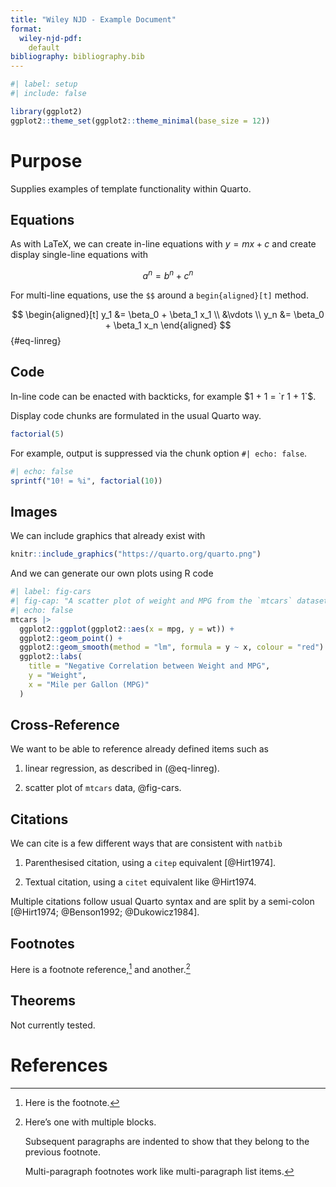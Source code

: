 ```yaml
---
title: "Wiley NJD - Example Document"
format:
  wiley-njd-pdf:
    default
bibliography: bibliography.bib
---
```


```r
#| label: setup
#| include: false

library(ggplot2)
ggplot2::theme_set(ggplot2::theme_minimal(base_size = 12))
```


# Purpose

Supplies examples of template functionality within Quarto.


## Equations

As with LaTeX, we can create in-line equations with $y = mx + c$ and create
  display single-line equations with

$$
    a^n
        = b^n + c^n
$$

For multi-line equations, use the `$$` around a `begin{aligned}[t]` method.

$$
\begin{aligned}[t]
    y_1
        &= \beta_0 + \beta_1 x_1
    \\
        &\vdots
    \\
    y_n
        &= \beta_0 + \beta_1 x_n
\end{aligned}
$$ {#eq-linreg}


## Code

In-line code can be enacted with backticks, for example $1 + 1 = `r 1 + 1`$.

Display code chunks are formulated in the usual Quarto way.

```r
factorial(5)
```

For example, output is suppressed via the chunk option `#| echo: false`.

```r
#| echo: false
sprintf("10! = %i", factorial(10))
```


## Images

We can include graphics that already exist with

```r
knitr::include_graphics("https://quarto.org/quarto.png")
```

And we can generate our own plots using R code

```r
#| label: fig-cars
#| fig-cap: "A scatter plot of weight and MPG from the `mtcars` dataset"
#| echo: false
mtcars |> 
  ggplot2::ggplot(ggplot2::aes(x = mpg, y = wt)) +
  ggplot2::geom_point() +
  ggplot2::geom_smooth(method = "lm", formula = y ~ x, colour = "red") +
  ggplot2::labs(
    title = "Negative Correlation between Weight and MPG",
    y = "Weight",
    x = "Mile per Gallon (MPG)"
  )
```


## Cross-Reference

We want to be able to reference already defined items such as

1. linear regression, as described in (@eq-linreg).

1. scatter plot of `mtcars` data, @fig-cars.


## Citations

We can cite is a few different ways that are consistent with `natbib`

1. Parenthesised citation, using a `citep` equivalent [@Hirt1974].

1. Textual citation, using a `citet` equivalent like @Hirt1974.

Multiple citations follow usual Quarto syntax and are split by a semi-colon
  [@Hirt1974; @Benson1992; @Dukowicz1984].


## Footnotes

Here is a footnote reference,[^1] and another.[^longnote]

[^1]: Here is the footnote.

[^longnote]: Here's one with multiple blocks.

    Subsequent paragraphs are indented to show that they belong to the previous
    footnote.

    Multi-paragraph footnotes work like multi-paragraph list items.


## Theorems

Not currently tested.

<!--
::: {#thm-1}
This is a theorem.
:::

::: {proof}
With a proof.
:::

::: {#prp-1}
This is a proposition.
:::

::: {#def-1}
This is a definition
:::
-->


# References

::: {#refs}
:::

